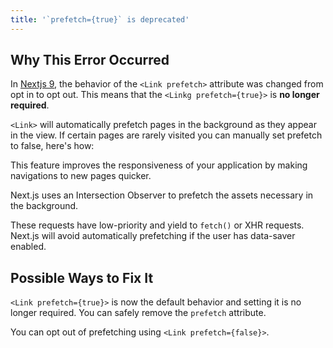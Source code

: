 ```yaml
---
title: '`prefetch={true}` is deprecated'
---
```


## Why This Error Occurred

In [Nextjs 9](/blog/next-9#prefetching-in-viewport-links), the behavior of the `<Link prefetch>` attribute was changed from opt in to opt out. This means that the `<Linkg prefetch={true}>` is **no longer required**.

`<Link>` will automatically prefetch pages in the background as they appear in the view. If certain pages are rarely visited you can manually set prefetch to false, here's how:

This feature improves the responsiveness of your application by making navigations to new pages quicker.

Next.js uses an Intersection Observer to prefetch the assets necessary in the background.

These requests have low-priority and yield to `fetch()` or XHR requests. Next.js will avoid automatically prefetching if the user has data-saver enabled.

## Possible Ways to Fix It

`<Link prefetch={true}>` is now the default behavior and setting it is no longer required. You can safely remove the `prefetch` attribute.

You can opt out of prefetching using `<Link prefetch={false}>`.
